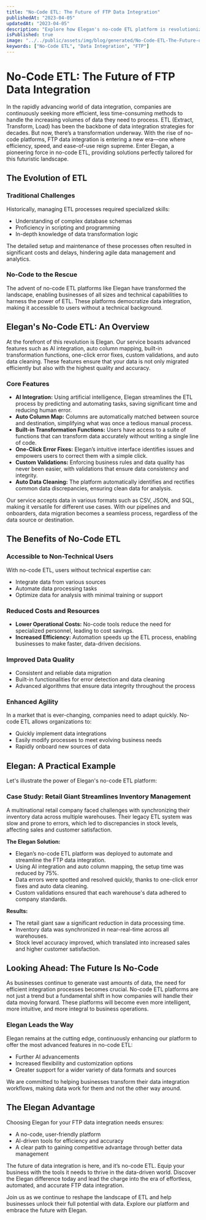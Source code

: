 ```yaml
---
title: "No-Code ETL: The Future of FTP Data Integration"
publishedAt: "2023-04-05"
updatedAt: "2023-04-05"
description: "Explore how Elegan's no-code ETL platform is revolutionizing FTP data integration with AI-powered features, ensuring efficient and error-free data migration."
isPublished: true
image: "../../public/assets/img/blog/generated/No-Code-ETL-The-Future-of-FTP-Data-Integration.png"
keywords: ["No-Code ETL", "Data Integration", "FTP"]
---
```


# No-Code ETL: The Future of FTP Data Integration

In the rapidly advancing world of data integration, companies are continuously seeking more efficient, less time-consuming methods to handle the increasing volumes of data they need to process. ETL (Extract, Transform, Load) has been the backbone of data integration strategies for decades. But now, there’s a transformation underway. With the rise of no-code platforms, FTP data integration is entering a new era—one where efficiency, speed, and ease-of-use reign supreme. Enter Elegan, a pioneering force in no-code ETL, providing solutions perfectly tailored for this futuristic landscape.

## The Evolution of ETL

### Traditional Challenges

Historically, managing ETL processes required specialized skills:
- Understanding of complex database schemas
- Proficiency in scripting and programming
- In-depth knowledge of data transformation logic

The detailed setup and maintenance of these processes often resulted in significant costs and delays, hindering agile data management and analytics.

### No-Code to the Rescue

The advent of no-code ETL platforms like Elegan have transformed the landscape, enabling businesses of all sizes and technical capabilities to harness the power of ETL. These platforms democratize data integration, making it accessible to users without a technical background.

## Elegan's No-Code ETL: An Overview

At the forefront of this revolution is Elegan. Our service boasts advanced features such as AI integration, auto column mapping, built-in transformation functions, one-click error fixes, custom validations, and auto data cleaning. These features ensure that your data is not only migrated efficiently but also with the highest quality and accuracy.

### Core Features

- **AI Integration:** Using artificial intelligence, Elegan streamlines the ETL process by predicting and automating tasks, saving significant time and reducing human error.
- **Auto Column Map:** Columns are automatically matched between source and destination, simplifying what was once a tedious manual process.
- **Built-in Transformation Functions:** Users have access to a suite of functions that can transform data accurately without writing a single line of code.
- **One-Click Error Fixes:** Elegan’s intuitive interface identifies issues and empowers users to correct them with a simple click.
- **Custom Validations:** Enforcing business rules and data quality has never been easier, with validations that ensure data consistency and integrity.
- **Auto Data Cleaning:** The platform automatically identifies and rectifies common data discrepancies, ensuring clean data for analysis.

Our service accepts data in various formats such as CSV, JSON, and SQL, making it versatile for different use cases. With our pipelines and onboarders, data migration becomes a seamless process, regardless of the data source or destination.

## The Benefits of No-Code ETL

### Accessible to Non-Technical Users

With no-code ETL, users without technical expertise can:
- Integrate data from various sources
- Automate data processing tasks
- Optimize data for analysis with minimal training or support

### Reduced Costs and Resources

- **Lower Operational Costs:** No-code tools reduce the need for specialized personnel, leading to cost savings.
- **Increased Efficiency:** Automation speeds up the ETL process, enabling businesses to make faster, data-driven decisions.

### Improved Data Quality

- Consistent and reliable data migration
- Built-in functionalities for error detection and data cleaning
- Advanced algorithms that ensure data integrity throughout the process

### Enhanced Agility

In a market that is ever-changing, companies need to adapt quickly. No-code ETL allows organizations to:
- Quickly implement data integrations
- Easily modify processes to meet evolving business needs
- Rapidly onboard new sources of data

## Elegan: A Practical Example

Let's illustrate the power of Elegan's no-code ETL platform:

### Case Study: Retail Giant Streamlines Inventory Management

A multinational retail company faced challenges with synchronizing their inventory data across multiple warehouses. Their legacy ETL system was slow and prone to errors, which led to discrepancies in stock levels, affecting sales and customer satisfaction.

**The Elegan Solution:**
- Elegan’s no-code ETL platform was deployed to automate and streamline the FTP data integration.
- Using AI integration and auto column mapping, the setup time was reduced by 75%.
- Data errors were spotted and resolved quickly, thanks to one-click error fixes and auto data cleaning.
- Custom validations ensured that each warehouse's data adhered to company standards.

**Results:**
- The retail giant saw a significant reduction in data processing time.
- Inventory data was synchronized in near-real-time across all warehouses.
- Stock level accuracy improved, which translated into increased sales and higher customer satisfaction.

## Looking Ahead: The Future Is No-Code

As businesses continue to generate vast amounts of data, the need for efficient integration processes becomes crucial. No-code ETL platforms are not just a trend but a fundamental shift in how companies will handle their data moving forward. These platforms will become even more intelligent, more intuitive, and more integral to business operations.

### Elegan Leads the Way

Elegan remains at the cutting edge, continuously enhancing our platform to offer the most advanced features in no-code ETL:

- Further AI advancements
- Increased flexibility and customization options
- Greater support for a wider variety of data formats and sources

We are committed to helping businesses transform their data integration workflows, making data work for them and not the other way around.

## The Elegan Advantage

Choosing Elegan for your FTP data integration needs ensures:
- A no-code, user-friendly platform
- AI-driven tools for efficiency and accuracy
- A clear path to gaining competitive advantage through better data management

The future of data integration is here, and it’s no-code ETL. Equip your business with the tools it needs to thrive in the data-driven world. Discover the Elegan difference today and lead the charge into the era of effortless, automated, and accurate FTP data integration.

Join us as we continue to reshape the landscape of ETL and help businesses unlock their full potential with data. Explore our platform and embrace the future with Elegan.